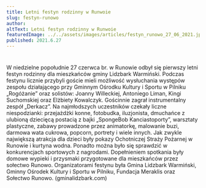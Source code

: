 ```yaml
---
title: Letni festyn rodzinny w Runwoie
slug: festyn-runowo
author:
altText: Letni festyn rodzinny w Runwoie
featuredImage: ../../assets/images/articles/festyn_runowo_27_06_2021.jpg
published: 2021.6.27
---
```


#
W niedzielne popołudnie 27 czerwca br. w Runowie odbył się pierwszy letni festyn rodzinny dla mieszkańców gminy Lidzbark Warmiński.
Podczas festynu licznie przybyli goście mieli możliwość wysłuchania występów zespołu działającego przy Gminnym Ośrodku Kultury i Sportu w Pilniku „Rogóżanie” oraz solistów: Joanny Willeckiej, Antoniego Liman, Kingi Suchomskiej oraz Elżbiety Kowalczyk. Gościnnie zagrał instrumentalny zespół „Derkacz”. Na najmłodszych uczestników czekały liczne niespodzianki: przejażdżki konne, fotobudka, iluzjonista, dmuchańce z ulubioną dziecięcą postacią z bajki „SpongeBob Kanciastoporty”, warsztaty plastyczne, zabawy prowadzone przez animatorkę, malowanie buzi, darmowa wata cukrowa, popcorn, portrety i wiele innych. Jak zwykle największą atrakcja dla dzieci były pokazy Ochotniczej Straży Pożarnej w Runowie i kurtyna wodna. Ponadto można było się sprawdzić w konkurencjach sportowych z nagrodami. Dopełnieniem spotkania były domowe wypieki i przysmaki przygotowane dla mieszkańców przez sołectwo Runowo.
Organizatorami festynu była Gmina Lidzbark Warmiński, Gminny Ośrodek Kultury i Sportu w Pilniku, Fundacja Meraklis oraz Sołectwo Runowo. (gminalidzbark.com)


##
